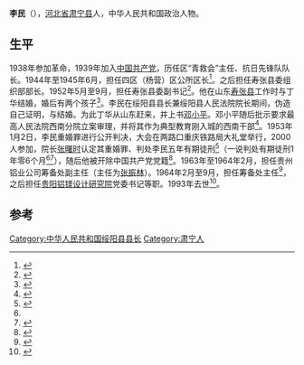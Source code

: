 '''李民'''（{{bd|1920年||1993年}}），[[河北省|河北省]][[肃宁县|肃宁县]]人，中华人民共和国政治人物。

== 生平 ==
1938年参加革命，1939年加入[[中国共产党|中国共产党]]，历任区“青救会”主任、抗日先锋队队长。1944年至1945年6月，担任四区（杨营）区公所区长<ref>{{Cite book|title=中国共产党山东省梁山县组织史资料 1933-1987|last=中共梁山县委组织部，中共梁山县委党史资料征集研究委员会，梁山县档案局编|first=|publisher=山东省新闻出版局|year=1989.12|isbn=|location=|pages=21}}</ref>。之后担任寿张县委组织部部长。1952年5月至9月，担任寿张县委副书记<ref>{{Cite book|title=中共平原省简史|last=中共河南省委党史研究室编|first=|publisher=郑州：[[河南人民出版社|河南人民出版社]]|year=1995.12|isbn=7-215-03856-4|location=|pages=375}}</ref>。他在山东[[寿张县|寿张县]]工作时与丁华结婚，婚后有两个孩子<ref>{{Cite book|title=情系大西南|last=《情系大西南》编委会编|first=|publisher=成都：[[四川民族出版社|四川民族出版社]]|year=1992.10|isbn=7-5409-1001-1|location=|pages=395-396}}</ref>。李民在绥阳县县长兼绥阳县人民法院院长期间，伪造自己证明，与结婚。为此丁华从山东赶来，并上书[[邓小平|邓小平]]。邓小平随后批示要求最高人民法院西南分院立案审理，并将其作为典型教育刚入城的西南干部<ref name=d>{{Cite book|title=邓小平与当代中国 学习邓小平理论，努力提高党的建设科学化水平论文集 下|last=袁险峰，姜淑平主编|first=|publisher=北京：中央文献出版社|year=2012.03|isbn=978-7-5073-3499-9|location=|pages=675}}</ref>。1953年1月2日，李民重婚罪进行公开判决，大会在两路口重庆铁路局大礼堂举行，2000人参加，院长[[张曙时|张曙时]]认定其重婚罪、判处李民五年有期徒刑<ref>{{Cite book|title=廉政文化丛书 廉政风范|last=中共重庆市纪委宣教室，中共重庆市委党史研究室编|first=|publisher=重庆：重庆出版社|year=2013.03|isbn=978-7-229-06374-0|location=|pages=137-139}}</ref>（一说判处有期徒刑1年零6个月<ref name=d /><ref>{{Cite book|title=重庆市志 第14卷 公安志 检察志 审判志 司法行政志 军事志 外事志|last=[[周焕强|周焕强]]；郭永彬；重庆市地方志编纂委员会|first=|publisher=重庆：[[西南师范大学出版社|西南师范大学出版社]]|year=2005.11|isbn=7-5621-3448-0|location=|pages=299}}</ref>），随后他被开除中国共产党党籍<ref>{{Cite book|title=邓小平与大西南 1949-1952|last=中共重庆市委党史研究室等编|first=|publisher=北京：[[中央文献出版社|中央文献出版社]]|year=2000.01|isbn=7-5073-0699-2|location=|pages=305}}</ref>。1963年至1964年2月，担任贵州铝业公司筹备处副主任（主任为[[张振林|张振林]]）。1964年2月至9月，担任筹备处主任<ref>{{Cite book|title=贵阳市志 铝工业志|last=贵阳市志编纂委员会编|first=|publisher=贵阳：[[贵州人民出版社|贵州人民出版社]]|year=2000.12|isbn=7-221-05349-9|location=|pages=201}}</ref>，之后担任[[贵阳铝镁设计研究院|贵阳铝镁设计研究院]]党委书记等职。1993年去世<ref>{{Cite book|title=贵州年鉴 1994|last=贵州年鉴编辑部编|first=|publisher=[[贵州年鉴社|贵州年鉴社]]|year=1994.08|isbn=|location=|pages=758}}</ref>。

==参考==
{{reflist}}

[[Category:中华人民共和国绥阳县县长|Category:中华人民共和国绥阳县县长]]
[[Category:肃宁人|Category:肃宁人]]